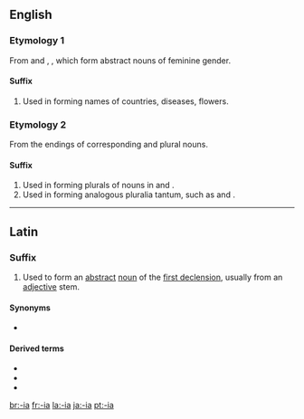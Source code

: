 ==English==

===Etymology 1===
From {{etyl|la}} {{term|-ia|lang=la}} and {{etyl|grc}} {{term|-ια|sc=polytonic}}, {{term|-εια|sc=polytonic|tr=-ia}}, which form abstract nouns of feminine gender.

====Suffix====
{{infl|en|suffix|cat=suffixes|sort=ia}}

# Used in forming names of countries, diseases, flowers.

===Etymology 2===
From the endings of corresponding {{etyl|la}} and {{etyl|grc}} plural nouns.

====Suffix====
{{infl|en|suffix|cat=suffixes|sort=ia}}

# Used in forming plurals of nouns in {{term|-ium}} and {{term|-ion}}.
# Used in forming analogous pluralia tantum, such as {{term|paraphernalia}} and {{term|Mammalia}}.

----

==Latin==

===Suffix===
{{infl|la|suffix|head=-ia|sort=ia}}

# Used to form an [[abstract]] [[noun]] of the [[Appendix:Latin first declension|first declension]], usually from an [[adjective]] stem.

====Synonyms====
* {{l|la|-ies|-iēs}}

====Derived terms====
* {{l|la|audacia|audācia}}
* {{l|la|infantia|īnfantia}}
* {{l|la|malevolentia}}

[[br:-ia]]
[[fr:-ia]]
[[la:-ia]]
[[ja:-ia]]
[[pt:-ia]]
